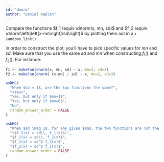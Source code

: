 ```yaml
---
id: "dnorm"
author: "Daniel Kaplan"
---
```


Compare the functions $f_1 \equiv \dnorm(x, mn, sd)$ and $f_2 \equiv \dnorm\left(\left[x-mn\right]/sd\right)$ by plotting them out in a `r sandbox_link()`.

In order to construct the plot, you'll have to pick specific values for $mn$ and $sd$. Make sure that you use the same $sd$ and $mn$ when constructing $f_1()$ and $f_2()$. For instance:
```r
f1 <- makeFun(dnorm(x, mn, sd) ~ x, mn=2, sd=3)
f2 <- makeFun(dnorm( (x-mn) / sd) ~ x, mn=2, sd=3)
```

```r
askMC(
  "When $sd = 1$, are the two functions the same?",
  "+Yes+",
  "Yes, but only if $mn=1$",
  "Yes, but only if $mn=0$",
  "No", 
  random_answer_order = FALSE
)
```

```r
askMC(
  "When $sd \neq 1$, for any given $mn$, the two functions are not the same. What's the relationship between $f_1(x)$ and $f_2(x)?",
  "+$f_2(x) = sd\\, f_1(x)$+",
  "$f_1(x) = sd\\, f_2(x)$",
  "$f_1(x) = sd^2 f_2(x)$",
  "$f_2(x) = sd^2 f_1(x)$",
  random_answer_order = FALSE
)
```
